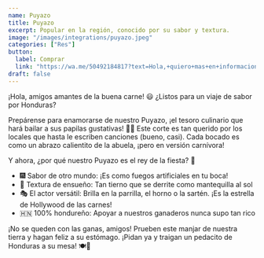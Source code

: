 ```yaml
---
name: Puyazo
title: Puyazo
excerpt: Popular en la región, conocido por su sabor y textura.
image: "/images/integrations/puyazo.jpeg"
categories: ["Res"]
button:
  label: Comprar
  link: "https://wa.me/50492184817?text=Hola,+quiero+mas+en+informacion+sobre+el+Puyazo+de+Res."
draft: false
---
```

¡Hola, amigos amantes de la buena carne! 😃 ¿Listos para un viaje de sabor por Honduras?

Prepárense para enamorarse de nuestro Puyazo, ¡el tesoro culinario que hará bailar a sus papilas gustativas! 💃🥩 Este corte es tan querido por los locales que hasta le escriben canciones (bueno, casi). Cada bocado es como un abrazo calientito de la abuela, ¡pero en versión carnívora!

Y ahora, ¿por qué nuestro Puyazo es el rey de la fiesta? 👑

- 🎆 Sabor de otro mundo: ¡Es como fuegos artificiales en tu boca!
- 🧈 Textura de ensueño: Tan tierno que se derrite como mantequilla al sol
- 🎭 El actor versátil: Brilla en la parrilla, el horno o la sartén. ¡Es la estrella de Hollywood de las carnes!
- 🇭🇳 100% hondureño: Apoyar a nuestros ganaderos nunca supo tan rico

¡No se queden con las ganas, amigos! Prueben este manjar de nuestra tierra y hagan feliz a su estómago. ¡Pidan ya y traigan un pedacito de Honduras a su mesa! 🍽️🥳